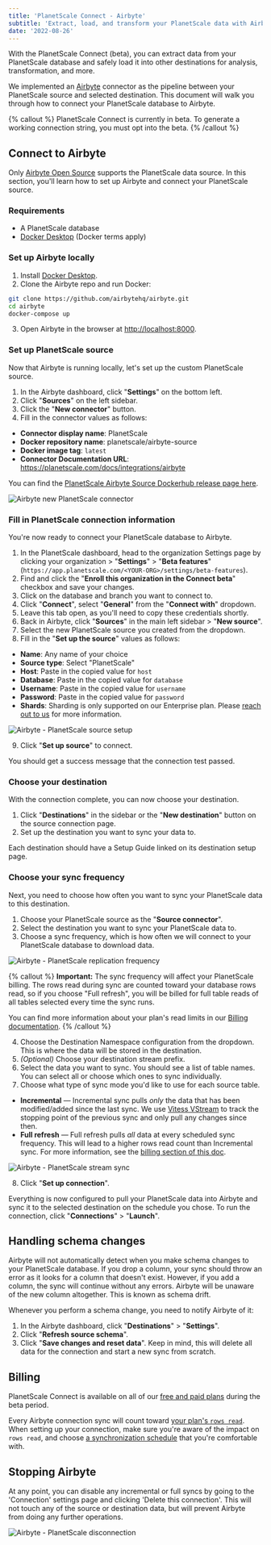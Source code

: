 ```yaml
---
title: 'PlanetScale Connect - Airbyte'
subtitle: 'Extract, load, and transform your PlanetScale data with Airbyte.'
date: '2022-08-26'
---
```


With the PlanetScale Connect (beta), you can extract data from your PlanetScale database and safely load it into other destinations for analysis, transformation, and more.

We implemented an [Airbyte](https://airbyte.com/) connector as the pipeline between your PlanetScale source and selected destination. This document will walk you through how to connect your PlanetScale database to Airbyte.

{% callout %}
PlanetScale Connect is currently in beta. To generate a working connection string, you must opt into the beta.
{% /callout %}

## Connect to Airbyte

Only [Airbyte Open Source](https://docs.airbyte.com/quickstart/deploy-airbyte) supports the PlanetScale data source. In this section, you'll learn how to set up Airbyte and connect your PlanetScale source.

### Requirements

- A PlanetScale database
- [Docker Desktop](https://www.docker.com/products/docker-desktop/) (Docker terms apply)

### Set up Airbyte locally

1. Install [Docker Desktop](https://www.docker.com/products/docker-desktop/).
2. Clone the Airbyte repo and run Docker:

```bash
git clone https://github.com/airbytehq/airbyte.git
cd airbyte
docker-compose up
```

3. Open Airbyte in the browser at [http://localhost:8000](http://localhost:8000).

### Set up PlanetScale source

Now that Airbyte is running locally, let's set up the custom PlanetScale source.

1. In the Airbyte dashboard, click "**Settings**" on the bottom left.
2. Click "**Sources**" on the left sidebar.
3. Click the "**New connector**" button.
4. Fill in the connector values as follows:

- **Connector display name**: PlanetScale
- **Docker repository name**: planetscale/airbyte-source
- **Docker image tag**: `latest`
- **Connector Documentation URL**: https://planetscale.com/docs/integrations/airbyte

You can find the [PlanetScale Airbyte Source Dockerhub release page here](https://hub.docker.com/r/planetscale/airbyte-source).

![Airbyte new PlanetScale connector](/docs/integrations/airbyte/connector.png)

### Fill in PlanetScale connection information

You're now ready to connect your PlanetScale database to Airbyte.

1. In the PlanetScale dashboard, head to the organization Settings page by clicking your organization > "**Settings**" > "**Beta features**" (`https://app.planetscale.com/<YOUR-ORG>/settings/beta-features`).
2. Find and click the "**Enroll this organization in the Connect beta**" checkbox and save your changes.
3. Click on the database and branch you want to connect to.
4. Click "**Connect**", select "**General**" from the "**Connect with**" dropdown.
5. Leave this tab open, as you'll need to copy these credentials shortly.
6. Back in Airbyte, click "**Sources**" in the main left sidebar > "**New source**".
7. Select the new PlanetScale source you created from the dropdown.
8. Fill in the "**Set up the source**" values as follows:

- **Name**: Any name of your choice
- **Source type**: Select "PlanetScale"
- **Host**: Paste in the copied value for `host`
- **Database**: Paste in the copied value for `database`
- **Username**: Paste in the copied value for `username`
- **Password**: Paste in the copied value for `password`
- **Shards**: Sharding is only supported on our Enterprise plan. Please [reach out to us](/contact) for more information.

![Airbyte - PlanetScale source setup](/docs/integrations/airbyte/source.png)

9. Click "**Set up source**" to connect.

You should get a success message that the connection test passed.

### Choose your destination

With the connection complete, you can now choose your destination.

1. Click "**Destinations**" in the sidebar or the "**New destination**" button on the source connection page.
2. Set up the destination you want to sync your data to.

Each destination should have a Setup Guide linked on its destination setup page.

### Choose your sync frequency

Next, you need to choose how often you want to sync your PlanetScale data to this destination.

1. Choose your PlanetScale source as the "**Source connector**".
2. Select the destination you want to sync your PlanetScale data to.
3. Choose a sync frequency, which is how often we will connect to your PlanetScale database to download data.

![Airbyte - PlanetScale replication frequency](/docs/integrations/airbyte/replication-frequency.png)

{% callout %}
**Important:** The sync frequency will affect your PlanetScale billing. The rows read during sync are
counted toward your database rows read, so if you choose "Full refresh", you will be billed for full table reads of
all tables selected every time the sync runs.

You can find more information about your plan's read limits in our
[Billing documentation](/docs/concepts/billing#planetscale-plans).
{% /callout %}

4. Choose the Destination Namespace configuration from the dropdown. This is where the data will be stored in the destination.
5. _(Optional)_ Choose your destination stream prefix.
6. Select the data you want to sync. You should see a list of table names. You can select all or choose which ones to sync individually.
7. Choose what type of sync mode you'd like to use for each source table.

- **Incremental** &mdash; Incremental sync pulls _only_ the data that has been modified/added since the last sync. We use [Vitess VStream](https://vitess.io/docs/13.0/concepts/vstream/) to track the stopping point of the previous sync and only pull any changes since then.
- **Full refresh** &mdash; Full refresh pulls _all_ data at every scheduled sync frequency. This will lead to a higher rows read count than Incremental sync. For more information, see the [billing section of this doc](#billing).

![Airbyte - PlanetScale stream sync](/docs/integrations/airbyte/streams.png)

8. Click "**Set up connection**".

Everything is now configured to pull your PlanetScale data into Airbyte and sync it to the selected destination on the schedule you chose. To run the connection, click "**Connections**" > "**Launch**".

## Handling schema changes

Airbyte will not automatically detect when you make schema changes to your PlanetScale database. If you drop a column, your sync should throw an error as it looks for a column that doesn't exist. However, if you add a column, the sync will continue without any errors. Airbyte will be unaware of the new column altogether. This is known as schema drift.

Whenever you perform a schema change, you need to notify Airbyte of it:

1. In the Airbyte dashboard, click "**Destinations**" > "**Settings**".
2. Click "**Refresh source schema**".
3. Click "**Save changes and reset data**". Keep in mind, this will delete all data for the connection and start a new sync from scratch.

## Billing

PlanetScale Connect is available on all of our [free and paid plans](/docs/concepts/billing#planetscale-plans) during the beta period.

Every Airbyte connection sync will count toward [your plan's `rows read`](/docs/concepts/billing#planetscale-plans). When setting up your connection, make sure you're aware of the impact on `rows read`, and choose [a synchronization schedule](#choose-your-sync-frequency) that you're comfortable with.

## Stopping Airbyte

At any point, you can disable any incremental or full syncs by going to the 'Connection' settings page and clicking 'Delete this connection'. This will not touch any of the source or destination data, but will prevent Airbyte from doing any further operations.

![Airbyte - PlanetScale disconnection](/docs/integrations/airbyte/disconnect.png)
